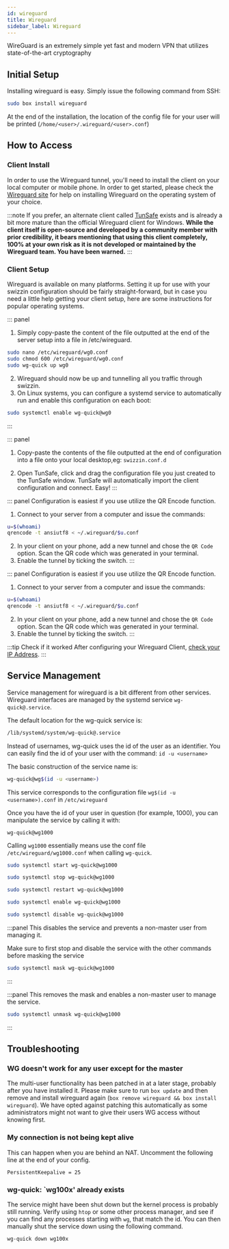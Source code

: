 ```yaml
---
id: wireguard
title: Wireguard
sidebar_label: Wireguard
---
```


WireGuard is an extremely simple yet fast and modern VPN that utilizes state-of-the-art cryptography

## Initial Setup

Installing wireguard is easy. Simply issue the following command from SSH:

```bash main
sudo box install wireguard
```

At the end of the installation, the location of the config file for your user will be printed (`/home/<user>/.wireguard/<user>.conf`)

## How to Access

### Client Install
In order to use the Wireguard tunnel, you'll need to install the client on your local computer or mobile phone. In order to get started, please check the [Wireguard site](https://www.wireguard.com/install/) for help on installing Wireguard on the operating system of your choice.

:::note
If you prefer, an alternate client called [TunSafe](https://tunsafe.com/download) exists and is already a bit more mature than the official Wireguard client for Windows. **While the client itself is open-source and developed by a community member with prior credibility, it bears mentioning that using this client completely, 100% at your own risk as it is not developed or maintained by the Wireguard team. You have been warned.**
:::

### Client Setup

Wireguard is available on many platforms. Setting it up for use with your swizzin configuration should be fairly straight-forward, but in case you need a little help getting your client setup, here are some instructions for popular operating systems.

<!--DOCUSAURUS_CODE_TABS-->
<!--Linux / OS X-->
::: panel
1. Simply copy-paste the content of the file outputted at the end of the server setup into a file in /etc/wireguard.
```bash
sudo nano /etc/wireguard/wg0.conf
sudo chmod 600 /etc/wireguard/wg0.conf
sudo wg-quick up wg0
```
2. Wireguard should now be up and tunnelling all you traffic through swizzin.
3. On Linux systems, you can configure a systemd service to automatically run and enable this configuration on each boot:
```bash
sudo systemctl enable wg-quick@wg0
```
:::
<!--Windows-->
::: panel
1. Copy-paste the contents of the file outputted at the end of configuration into a file onto your local desktop,eg: `swizzin.conf.d`

2. Open TunSafe, click and drag the configuration file you just created to the TunSafe window. TunSafe will automatically import the client configuration and connect. Easy!
:::
<!--Android-->
::: panel
Configuration is easiest if you use utilize the QR Encode function.

1. Connect to your server from a computer and issue the commands:
```bash
u=$(whoami)
qrencode -t ansiutf8 < ~/.wireguard/$u.conf
```
2. In your client on your phone, add a new tunnel and chose the `QR Code` option. Scan the QR code which was generated in your terminal.
3. Enable the tunnel by ticking the switch.
:::
<!--iOS-->
::: panel
Configuration is easiest if you use utilize the QR Encode function.

1. Connect to your server from a computer and issue the commands:
```bash
u=$(whoami)
qrencode -t ansiutf8 < ~/.wireguard/$u.conf
```
2. In your client on your phone, add a new tunnel and chose the `QR Code` option. Scan the QR code which was generated in your terminal.
3. Enable the tunnel by ticking the switch.
:::
<!--END_DOCUSAURUS_CODE_TABS-->

:::tip Check if it worked
After configuring your Wireguard Client, [check your IP Address](https://duckduckgo.com/?q=ip+address&ia=answer).
:::

## Service Management

Service management for wireguard is a bit different from other services. Wireguard interfaces are managed by the systemd service `wg-quick@.service`.

The default location for the wg-quick service is:

```bash
/lib/systemd/system/wg-quick@.service
```

Instead of usernames, wg-quick uses the id of the user as an identifier. You can easily find the id of your user with the command: `id -u <username>`

The basic construction of the service name is:

```bash
wg-quick@wg$(id -u <username>)
```

This service corresponds to the configuration file `wg$(id -u <username>).conf` in `/etc/wireguard`

Once you have the id of your user in question (for example, 1000), you can manipulate the service by calling it with:

```
wg-quick@wg1000
```

Calling `wg1000` essentially means use the conf file `/etc/wireguard/wg1000.conf` when calling `wg-quick`.


<!--DOCUSAURUS_CODE_TABS-->
<!--Start-->
```bash
sudo systemctl start wg-quick@wg1000
```
<!--Stop-->
```bash
sudo systemctl stop wg-quick@wg1000
```
<!--Restart-->
```bash
sudo systemctl restart wg-quick@wg1000
```
<!--Enable-->
```bash
sudo systemctl enable wg-quick@wg1000
```
<!--Disable-->
```bash
sudo systemctl disable wg-quick@wg1000
```
<!--Mask-->
:::panel
This disables the service and prevents a non-master user from managing it.

Make sure to first stop and disable the service with the other commands before masking the service
```bash
sudo systemctl mask wg-quick@wg1000
```
:::
<!--Unmask-->
:::panel
This removes the mask and enables a non-master user to manage the service.
```bash
sudo systemctl unmask wg-quick@wg1000
```
:::
<!--END_DOCUSAURUS_CODE_TABS-->

## Troubleshooting


<Troubleshooting />

### WG doesn't work for any user except for the master
The multi-user functionality has been patched in at a later stage, probably after you have installed it. Please make sure to run `box update` and then remove and install wireguard again (`box remove wireguard && box install wireguard`). We have opted against patching this automatically as some administrators might not want to give their users WG access without knowing first.

### My connection is not being kept alive
This can happen when you are behind an NAT. Uncomment the following line at the end of your config. 

```plaintext
PersistentKeepalive = 25
```

### wg-quick: `wg100x' already exists
The service might have been shut down but the kernel process is probably still running. Verify using `htop` or some other process manager, and see if you can find any processes starting with `wg`, that match the id. You can then manually shut the service down using the following command.

```bash
wg-quick down wg100x
```